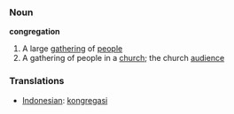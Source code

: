 === Noun ===

'''congregation'''

# A large [[gathering]] of [[people]]
# A gathering of people in a [[church]]; the church [[audience]]

=== Translations ===
*[[Indonesian]]: [[kongregasi]]